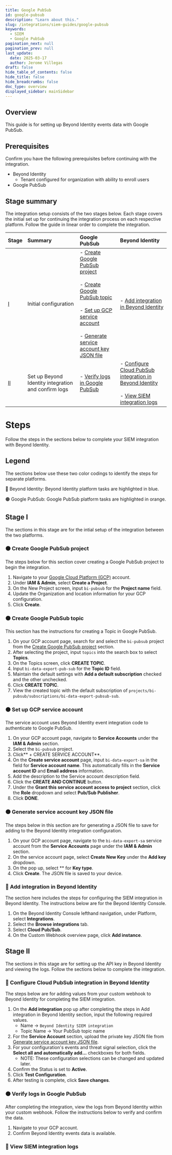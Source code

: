 ```yaml
---
title: Google PubSub
id: google-pubsub
description: "Learn about this."
slug: /integrations/siem-guides/google-pubsub
keywords:
  - SIEM
  - Google PubSub
pagination_next: null
pagination_prev: null
last_update:
  date: 2025-03-17
  author: Jerome Villegas
draft: false
hide_table_of_contents: false
hide_title: false
hide_breadcrumbs: false
doc_type: overview
displayed_sidebar: mainSidebar
---
```


## Overview

This guide is for setting up Beyond Identity events data with Google PubSub. 

## Prerequisites

Confirm you have the following prerequisites before continuing with the integration.

- Beyond Identity
    - Tenant configured for organization with ability to enroll users
- Google PubSub

## Stage summary

The integration setup consists of the two stages below. Each stage covers the initial set up for continuing the integration process on each respective platform. Follow the guide in linear order to complete the integration.

| Stage | Summary | Google PubSub | Beyond Identity |
| :---- | :---- | :---- | :---- |
| [I](#stage-i) | Initial configuration | - [Create Google PubSub project](#-)<br></br>- [Create Google PubSub topic](#-)<br></br>- [Set up GCP service account](#-)<br></br>- [Generate service account key JSON file](#-) | - [Add integration in Beyond Identity](#-) |
| [II](#stage-ii) | Set up Beyond Identity integration and confirm logs | - [Verify logs in Google PubSub](#-) | - [Configure Cloud PubSub integration in Beyond Identity](#-)<br></br>- [View SIEM integration logs](#-) |

# Steps

Follow the steps in the sections below to complete your SIEM integration with Beyond Identity.

## Legend

The sections below use these two color codings to identify the steps for separate platforms.

🔵 Beyond Identity: Beyond Identity platform tasks are highlighted in blue.

🟠 Google PubSub: Google PubSub platform tasks are highlighted in orange.

## Stage I

The sections in this stage are for the intial setup of the integration between the two platforms.

### 🟠 Create Google PubSub project

The steps below for this section cover creating a Google PubSub project to begin the integration.

1. Navigate to your [Google Cloud Platform (GCP)](https://console.google.com) account.
2. Under **IAM & Admin**, select **Create a Project**.
3. On the New Project screen, input `bi-pubsub` for the **Project name** field.
4. Update the Organization and location information for your GCP configuration.
5. Click **Create**.

### 🟠 Create Google PubSub topic

This section has the instructions for creating a Topic in Google PubSub.

1. On your GCP account page, search for and select the `bi-pubsub` project from the [Create Google PubSub project](#-create-google-pubsub-project) section.
2. After selecting the project, input `topics` into the search box to select **Topics**.
3. On the Topics screen, click **CREATE TOPIC**.
4. Input `bi-data-export-pub-sub` for the **Topic ID** field.
5. Maintain the default settings with **Add a default subscription** checked and the other unchecked.
6. Click **CREATE TOPIC**.
7. View the created topic with the default subscription of `projects/bi-pubsub/subscriptions/bi-data-export-pubsub-sub`.

### 🟠 Set up GCP service account

The service account uses Beyond Identity event integration code to authenticate to Google PubSub.

1. On your GCP account page, navigate to **Service Accounts** under the **IAM & Admin** section.
2. Select the `bi-pubsub` project.
3. Click** + CREATE SERVICE ACCOUNT**.
4. On the **Create service account** page, input `bi-data-export-sa` in the field for **Service account name**. This automatically fills in the **Service account ID** and **Email address** information.
5. Add the description to the Service account description field.
6. Click the **CREATE AND CONTINUE** button.
7. Under the **Grant this service account access to project** section, click the **Role** dropdown and select **Pub/Sub Publisher**.
8. Click **DONE**.

### 🟠 Generate service account key JSON file

The steps below in this section are for generating a JSON file to save for adding to the Beyond Identity integration configuration.

1. On your GCP account page, navigate to the `bi-data-export-sa` service account from the **Service Accounts** page under the **IAM & Admin** section.
2. On the service account page, select **Create New Key** under the **Add key** dropdown.
3. On the pop up, select ** for **Key type**.
4. Click **Create**. The JSON file is saved to your device.


### 🔵 Add integration in Beyond Identity

The section here includes the steps for configuring the SIEM integration in Beyond Identity. The instructions below are for the Beyond Identity Console.

1. On the Beyond Identity Console lefthand navigation, under Platform, select **Integrations**.
2. Select the **Browse integrations** tab.
3. Select **Cloud Pub/Sub**.
4. On the Custom Webhook overview page, click **Add instance**.

## Stage II

The sections in this stage are for setting up the API key in Beyond Identity and viewing the logs. Follow the sections below to complete the integration.

### 🔵 Configure Cloud PubSub integration in Beyond Identity

The steps below are for adding values from your custom webhook to Beyond Identity for completing the SIEM integration.

1. On the **Add integration** pop up after completing the steps in Add integration in Beyond Identity section, input the following required values.
    - Name → `Beyond Identity SIEM integration`
    - Topic Name → Your PubSub topic name
2. For the **Service Account** section, upload the private key JSON file from [Generate service account key JSON file](#-generate-service-account-key-json-file).
3. For your configuration's events and threat signal selection, click the **Select all and automatically add...** checkboxes for both fields.
    - NOTE: These configuration selections can be changed and updated later.
4. Confirm the Status is set to **Active**.
5. Click **Test Configuration**.
6. After testing is complete, click **Save changes**.

### 🟠 Verify logs in Google PubSub

After completing the integration, view the logs from Beyond Identity within your custom webhook. Follow the instructions below to verify and confirm the data.

1. Navigate to your GCP account.
2. Confirm Beyond Identity events data is available.



### 🔵 View SIEM integration logs

<ViewSiem />